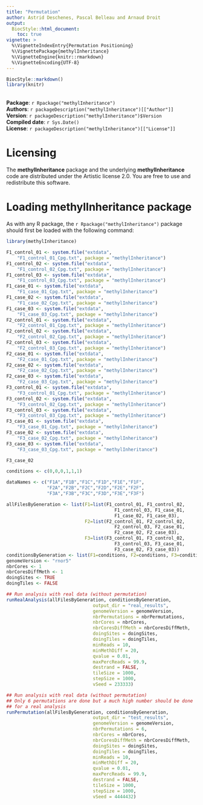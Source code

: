 ```yaml
---
title: "Permutation"
author: Astrid Deschenes, Pascal Belleau and Arnaud Droit 
output:
  BiocStyle::html_document:
    toc: true
vignette: >
  %\VignetteIndexEntry{Permutation Positioning}
  %\VignettePackage{methylInheritance}
  %\VignetteEngine{knitr::rmarkdown}
  %\VignetteEncoding{UTF-8}
---
```


```r
BiocStyle::markdown()
library(knitr)
```

<br />
**Package**: `r Rpackage("methylInheritance")`<br />
**Authors**: `r packageDescription("methylInheritance")[["Author"]]`<br />
**Version**: `r packageDescription("methylInheritance")$Version`<br />
**Compiled date**: `r Sys.Date()`<br />
**License**: `r packageDescription("methylInheritance")[["License"]]`<br />

# Licensing 

The **methylInheritance** package and the underlying **methylInheritance** code 
are distributed under the Artistic license 2.0. You are free to use and 
redistribute this software. 


# Loading methylInheritance package

As with any R package, the `r Rpackage("methylInheritance")` package should 
first be loaded with the following command:

```r
library(methylInheritance)
```


```r
F1_control_01 <- system.file("extdata",
    "F1_control_01_Cpg.txt", package = "methylInheritance")
F1_control_02 <- system.file("extdata",
    "F1_control_02_Cpg.txt", package = "methylInheritance")
F1_control_03 <- system.file("extdata",
    "F1_control_03_Cpg.txt", package = "methylInheritance")
F1_case_01 <- system.file("extdata",
    "F1_case_01_Cpg.txt", package = "methylInheritance")
F1_case_02 <- system.file("extdata",
    "F1_case_02_Cpg.txt", package = "methylInheritance")
F1_case_03 <- system.file("extdata",
    "F1_case_03_Cpg.txt", package = "methylInheritance")
F2_control_01 <- system.file("extdata",
    "F2_control_01_Cpg.txt", package = "methylInheritance")
F2_control_02 <- system.file("extdata",
    "F2_control_02_Cpg.txt", package = "methylInheritance")
F2_control_03 <- system.file("extdata",
    "F2_control_03_Cpg.txt", package = "methylInheritance")
F2_case_01 <- system.file("extdata",
    "F2_case_01_Cpg.txt", package = "methylInheritance")
F2_case_02 <- system.file("extdata",
    "F2_case_02_Cpg.txt", package = "methylInheritance")
F2_case_03 <- system.file("extdata",
    "F2_case_03_Cpg.txt", package = "methylInheritance")
F3_control_01 <- system.file("extdata",
    "F3_control_01_Cpg.txt", package = "methylInheritance")
F3_control_02 <- system.file("extdata",
    "F3_control_02_Cpg.txt", package = "methylInheritance")
F3_control_03 <- system.file("extdata",
    "F3_control_03_Cpg.txt", package = "methylInheritance")
F3_case_01 <- system.file("extdata",
    "F3_case_01_Cpg.txt", package = "methylInheritance")
F3_case_02 <- system.file("extdata",
    "F3_case_02_Cpg.txt", package = "methylInheritance")
F3_case_03 <- system.file("extdata",
    "F3_case_03_Cpg.txt", package = "methylInheritance")

F3_case_02
```

```r

conditions <- c(0,0,0,1,1,1)

dataNames <- c("F1A","F1B","F1C","F1D","F1E","F1F",
               "F2A","F2B","F2C","F2D","F2E","F2F",
               "F3A","F3B","F3C","F3D","F3E","F3F")

allFilesByGeneration <- list(F1=list(F1_control_01, F1_control_02, 
                                        F1_control_03, F1_case_01, 
                                        F1_case_02, F1_case_03), 
                             F2=list(F2_control_01, F2_control_02, 
                                        F2_control_03, F2_case_01, 
                                        F2_case_02, F2_case_03), 
                             F3=list(F3_control_01, F3_control_02, 
                                        F3_control_03, F3_case_01, 
                                        F3_case_02, F3_case_03))
conditionsByGeneration <- list(F1=conditions, F2=conditions, F3=conditions)
genomeVersion <- "rnor5"
nbrCores <- 1
nbrCoresDiffMeth <- 1
doingSites <- TRUE
doingTiles <- FALSE

## Run analysis with real data (without permutation)
runRealAnalysis(allFilesByGeneration, conditionsByGeneration,
                                output_dir = "real_results",
                                genomeVersion = genomeVersion,
                                nbrPermutations = nbrPermutations,
                                nbrCores = nbrCores,
                                nbrCoresDiffMeth = nbrCoresDiffMeth,
                                doingSites = doingSites,
                                doingTiles = doingTiles,
                                minReads = 10,
                                minMethDiff = 20,
                                qvalue = 0.01,
                                maxPercReads = 99.9,
                                destrand = FALSE,
                                tileSize = 1000,
                                stepSize = 1000,
                                vSeed = 233333)

## Run analysis with real data (without permutation)
## Only 6 permutations are done but a much high number should be done
## for a real analysis
runPermutation(allFilesByGeneration, conditionsByGeneration,
                                output_dir = "test_results",
                                genomeVersion = genomeVersion,
                                nbrPermutations = 6,
                                nbrCores = nbrCores,
                                nbrCoresDiffMeth = nbrCoresDiffMeth,
                                doingSites = doingSites,
                                doingTiles = doingTiles,
                                minReads = 10,
                                minMethDiff = 20,
                                qvalue = 0.01,
                                maxPercReads = 99.9,
                                destrand = FALSE,
                                tileSize = 1000,
                                stepSize = 1000,
                                vSeed = 4444432)



```

